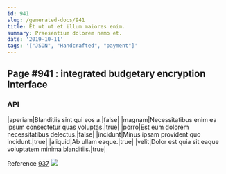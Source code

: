```yaml
---
id: 941
slug: /generated-docs/941
title: Et ut ut et illum maiores enim.
summary: Praesentium dolorem nemo et.
date: '2019-10-11'
tags: '["JSON", "Handcrafted", "payment"]'
---
```


## Page #941 : integrated budgetary encryption Interface
### API

|aperiam|Blanditiis sint qui eos a.|false|
|magnam|Necessitatibus enim ea ipsum consectetur quas voluptas.|true|
|porro|Est eum dolorem necessitatibus delectus.|false|
|incidunt|Minus ipsam provident quo incidunt.|true|
|aliquid|Ab ullam eaque.|true|
|velit|Dolor est quia sit eaque voluptatem minima blanditiis.|true|

Reference [937](/generated-docs/937)
![](/assets/cats-1.jpg)


